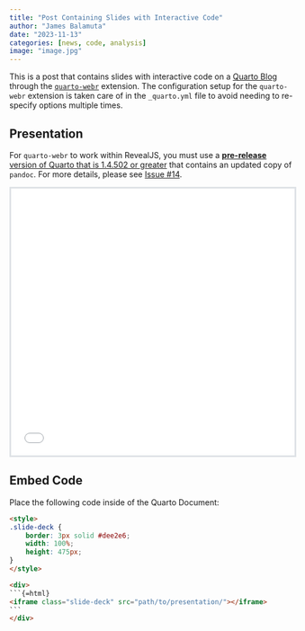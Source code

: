 ```yaml
---
title: "Post Containing Slides with Interactive Code"
author: "James Balamuta"
date: "2023-11-13"
categories: [news, code, analysis]
image: "image.jpg"
---
```


This is a post that contains slides with interactive code on a [Quarto Blog](https://quarto.org/docs/websites/website-blog.html) through the [`quarto-webr`](https://github.com/coatless/quarto-webr) extension. The configuration setup for the `quarto-webr` extension is taken care of in the `_quarto.yml` file to avoid needing to re-specify options multiple times.

## Presentation

:::{.callout-important}
For `quarto-webr` to work within RevealJS, you must use a [**pre-release** version of Quarto that is 1.4.502 or greater](https://quarto.org/docs/download/prerelease) that contains an updated copy of `pandoc`. For more details, please see [Issue #14](https://github.com/coatless/quarto-webr/issues/14). 
:::

<style>
.slide-deck {
    border: 3px solid #dee2e6;
    width: 100%;
    height: 475px;
}
</style>

<div>
```{=html}
<iframe class="slide-deck" src="../../../revealjs/"></iframe>
```
</div>

## Embed Code

Place the following code inside of the Quarto Document: 

````html
<style>
.slide-deck {
    border: 3px solid #dee2e6;
    width: 100%;
    height: 475px;
}
</style>

<div>
```{=html}
<iframe class="slide-deck" src="path/to/presentation/"></iframe>
```
</div>
````
